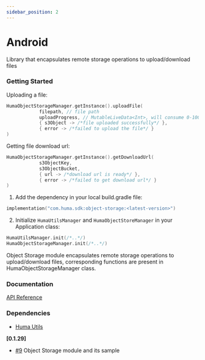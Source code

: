 ```yaml
---
sidebar_position: 2
---
```




# Android
Library that encapsulates remote storage operations to upload/download files

### Getting Started
<Tabs>
<TabItem value="example" label="Example" default>

Uploading a file:
```kotlin
HumaObjectStorageManager.getInstance().uploadFile(
            filepath, // file path
            uploadProgress, // MutableLiveData<Int>, will consume 0-100 progress percentage values
            { s3Object -> /*file uploaded successfully*/ },
            { error -> /*failed to upload the file*/ }
)
```
Getting file download url:
```kotlin
HumaObjectStorageManager.getInstance().getDownloadUrl(
            s3ObjectKey,
            s3ObjectBucket,
            { url -> /*download url is ready*/ },
            { error -> /*failed to get download url*/ }
)
```

</TabItem>
<TabItem value="installing" label="Installing">

1. Add the dependency in your local build.gradle file:
```kotlin
implementation("com.huma.sdk:object-storage:<latest-version>")
```
2. Initialize `HumaUtilsManager` and `HumaObjectStoreManager` in your Application class:
```kotlin
HumaUtilsManager.init(/*..*/)
HumaObjectStorageManager.init(/*..*/)
```

</TabItem>
<TabItem value="readme" label="Readme" default>
  
  Object Storage module encapsulates remote storage operations to upload/download files, corresponding functions are present in HumaObjectStorageManager class.

 ### Documentation
[API Reference](https://github.com/huma-engineering/huma-android-sdk/releases)

 ### Dependencies
- [Huma Utils](../Utilities/Android)

</TabItem>
<TabItem value="changelog" label="Changelog">

 **[0.1.29]**

  - [#9](https://github.com/huma-engineering/huma-android-sdk/pull/9) Object Storage module and its sample
  
</TabItem>
</Tabs>
